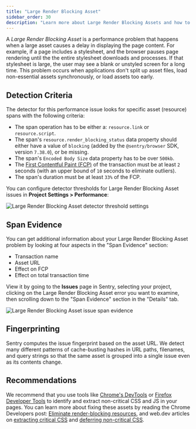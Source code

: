 ```yaml
---
title: "Large Render Blocking Asset"
sidebar_order: 30
description: "Learn more about Large Render Blocking Assets and how to diagnose and fix them."
---
```


A _Large Render Blocking Asset_ is a performance problem that happens when a large asset causes a delay in displaying the page content. For example, if a page includes a stylesheet, and the browser pauses page rendering until the the entire stylesheet downloads and processes. If that stylesheet is large, the user may see a blank or unstyled screen for a long time. This problem occurs when applications don't split up asset files, load non-essential assets synchronously, or load assets too early.

## Detection Criteria

The detector for this performance issue looks for specific asset (resource) spans with the following criteria:

- The span operation has to be either a: `resource.link` or `resource.script`.
- The span's `resource.render_blocking_status` data property should either have a value of `blocking` (added by the `@sentry/browser` SDK, version `7.38.0`), or be missing.
- The span's `Encoded Body Size` data property has to be over `500kb`.
- The [First Contentful Paint (FCP)](/product/insights/web-vitals/web-vitals-concepts/#first-contentful-paint-fcp) of the transaction must be at least `2` seconds (with an upper bound of `10` seconds to eliminate outliers).
- The span's duration must be at least `33%` of the FCP.

You can configure detector thresholds for Large Render Blocking Asset issues in **Project Settings > Performance**:

![Large Render Blocking Asset detector threshold settings](./img/render-blocking-asset-detector-settings.png)

## Span Evidence

You can get additional information about your Large Render Blocking Asset problem by looking at four aspects in the "Span Evidence" section:

- Transaction name
- Asset URL
- Effect on FCP
- Effect on total transaction time

View it by going to the **Issues** page in Sentry, selecting your project, clicking on the Large Render Blocking Asset error you want to examine, then scrolling down to the "Span Evidence" section in the "Details" tab.

![Large Render Blocking Asset issue span evidence](./img/span-evidence.png)

## Fingerprinting

Sentry computes the issue fingerprint based on the asset URL. We detect many different patterns of cache-busting hashes in URL paths, filenames, and query strings so that the same asset is grouped into a single issue even as its contents change.

## Recommendations

We recommend that you use tools like [Chrome's DevTools](https://developer.chrome.com/docs/devtools/) or [Firefox Developer Tools](https://firefox-dev.tools) to identify and extract non-critical CSS and JS in your pages. You can learn more about fixing these assets by reading the Chrome Developers post: [Eliminate render-blocking resources](https://developer.chrome.com/en/docs/lighthouse/performance/render-blocking-resources/), and web.dev articles on [extracting critical CSS](https://web.dev/extract-critical-css/) and [deferring non-critical CSS](https://web.dev/defer-non-critical-css/).
